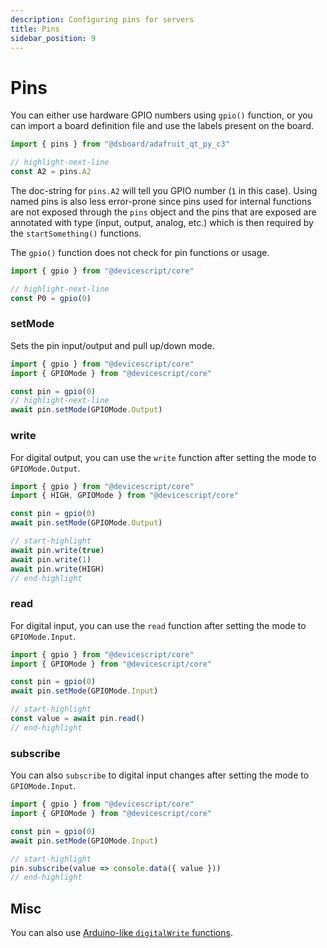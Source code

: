 ```yaml
---
description: Configuring pins for servers
title: Pins
sidebar_position: 9
---
```


# Pins

You can either use hardware GPIO numbers using `gpio()` function, or you can import
a board definition file and use the labels present on the board.

```ts
import { pins } from "@dsboard/adafruit_qt_py_c3"

// highlight-next-line
const A2 = pins.A2
```

The doc-string for `pins.A2` will tell you GPIO number (`1` in this case).
Using named pins is also less error-prone since pins used for internal
functions are not exposed through the `pins` object and the pins that are
exposed are annotated with type (input, output, analog, etc.) which is then
required by the `startSomething()` functions.

The `gpio()` function does not check for pin functions or usage.

```ts
import { gpio } from "@devicescript/core"

// highlight-next-line
const P0 = gpio(0)
```

### setMode

Sets the pin input/output and pull up/down mode.

```ts
import { gpio } from "@devicescript/core"
import { GPIOMode } from "@devicescript/core"

const pin = gpio(0)
// highlight-next-line
await pin.setMode(GPIOMode.Output)
```

### write

For digital output, you can use the `write` function
after setting the mode to `GPIOMode.Output`.

```ts
import { gpio } from "@devicescript/core"
import { HIGH, GPIOMode } from "@devicescript/core"

const pin = gpio(0)
await pin.setMode(GPIOMode.Output)

// start-highlight
await pin.write(true)
await pin.write(1)
await pin.write(HIGH)
// end-highlight
```

### read

For digital input, you can use the `read` function
after setting the mode to `GPIOMode.Input`.

```ts
import { gpio } from "@devicescript/core"
import { GPIOMode } from "@devicescript/core"

const pin = gpio(0)
await pin.setMode(GPIOMode.Input)

// start-highlight
const value = await pin.read()
// end-highlight
```

### subscribe

You can also `subscribe` to digital input changes
after setting the mode to `GPIOMode.Input`.

```ts
import { gpio } from "@devicescript/core"
import { GPIOMode } from "@devicescript/core"

const pin = gpio(0)
await pin.setMode(GPIOMode.Input)

// start-highlight
pin.subscribe(value => console.data({ value }))
// end-highlight
```

## Misc

You can also use [Arduino-like `digitalWrite` functions](./wire).
